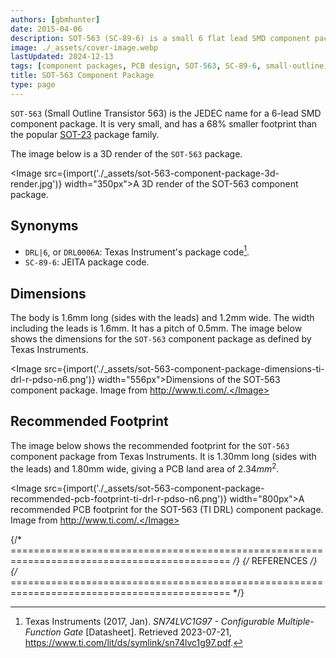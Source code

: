 ```yaml
---
authors: [gbmhunter]
date: 2015-04-06
description: SOT-563 (SC-89-6) is a small 6 flat lead SMD component package.
image: ./_assets/cover-image.webp
lastUpdated: 2024-12-13
tags: [component packages, PCB design, SOT-563, SC-89-6, small-outline, transistor]
title: SOT-563 Component Package
type: page
---
```


`SOT-563` (Small Outline Transistor 563) is the JEDEC name for a 6-lead SMD component package. It is very small, and has a 68% smaller footprint than the popular [SOT-23](/pcb-design/component-packages/sot-23-component-package/) package family.

The image below is a 3D render of the `SOT-563` package.

<Image src={import('./_assets/sot-563-component-package-3d-render.jpg')} width="350px">A 3D render of the SOT-563 component package.</Image>

## Synonyms

* `DRL|6`, or `DRL0006A`: Texas Instrument's package code[^ti-sn74lvc1g97-configurable-gate-ds].
* `SC-89-6`: JEITA package code.

## Dimensions

The body is 1.6mm long (sides with the leads) and 1.2mm wide. The width including the leads is 1.6mm. It has a pitch of 0.5mm. The image below shows the dimensions for the `SOT-563` component package as defined by Texas Instruments.

<Image src={import('./_assets/sot-563-component-package-dimensions-ti-drl-r-pdso-n6.png')} width="556px">Dimensions of the SOT-563 component package. Image from http://www.ti.com/.</Image>

## Recommended Footprint

The image below shows the recommended footprint for the `SOT-563` component package from Texas Instruments. It is 1.30mm long (sides with the leads) and 1.80mm wide, giving a PCB land area of $2.34mm^2$.

<Image src={import('./_assets/sot-563-component-package-recommended-pcb-footprint-ti-drl-r-pdso-n6.png')} width="800px">A recommended PCB footprint for the SOT-563 (TI DRL) component package. Image from http://www.ti.com/.</Image>

{/* ============================================================================================ */}
{/* REFERENCES */}
{/* ============================================================================================ */}

[^ti-sn74lvc1g97-configurable-gate-ds]: Texas Instruments (2017, Jan). _SN74LVC1G97 - Configurable Multiple-Function Gate_ [Datasheet]. Retrieved 2023-07-21, https://www.ti.com/lit/ds/symlink/sn74lvc1g97.pdf.
